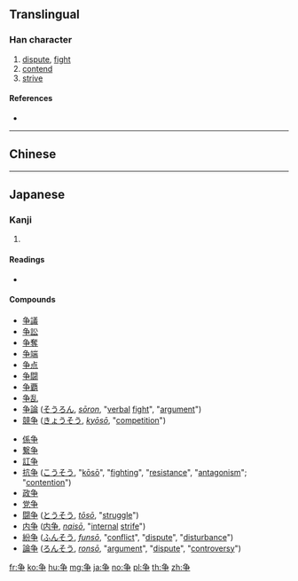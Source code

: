 {{also|爭}}<!-- may be replaced by zh-forms -->
==Translingual==

===Han character===
{{Han char|rn=6|rad=亅|as=05|sn=6|four=|canj=NSD}}

# [[dispute]], [[fight]]
# [[contend]]
# [[strive]]

====References====
* {{Han ref|kx=0137.301|dkj=00236|hdz=10324.120|uh=4E89|ud=20105}}

----

==Chinese==
{{zh-see|爭}}

----

==Japanese==

===Kanji===
{{ja-kanji|grade=4|rs=亅05}}

# {{defn|lang=ja|sort=亅05}}

====Readings====
* {{ja-readings
|goon=<!--
--> [[しょう]] (''[[shō]]'')
|kanon=<!--
--> [[そう]] (''[[sō]]'')
|kun=<!--
--> [[あらそう]] ([[争う]], ''[[arasou]]''), <!--
--> [[あらそい]] (争 / [[争い]], ''[[arasoi]]''), <!--
--> [[あらがう]] ([[争う]], ''[[aragau]]''), <!--
--> [[あらがい]] (争 / [[争い]], ''[[aragai]]''), <!--
--> [[いかで]] ([[争で]], ''[[ikade]]''), <!--
--> [[いそう]] ([[争う]], ''[[isou]]''), <!--
--> [[いそわく]] ([[争わく]], ''[[isowaku]]''), <!--
--> [[すまう]] ([[争う]], ''[[sumau]]''), <!--
--> [[すまい]] (争 / [[争い]], ''[[sumai]]'')
}}

====Compounds====
{{top2}}
* [[争議]]
* [[争訟]]
* [[争奪]]
* [[争端]]
* [[争点]]
* [[争闘]]
* [[争覇]]
* [[争乱]]
* [[争論]] ([[そうろん]], ''[[sōron]]'', "[[verbal]] [[fight]]", "[[argument]]")
* [[競争]] ([[きょうそう]], ''[[kyōsō]]'', "[[competition]]")
{{mid2}}
* [[係争]]
* [[繋争]]
* [[訌争]]
* [[抗争]] ([[こうそう]], "[[kōsō]]", "[[fighting]]", "[[resistance]]", "[[antagonism]]"; "[[contention]]")
* [[政争]]
* [[党争]]
* [[闘争]] ([[とうそう]], ''[[tōsō]]'', "[[struggle]]")
* [[内争]] ([[内争]], ''[[naisō]]'', "[[internal]] [[strife]]")
* [[紛争]] ([[ふんそう]], ''[[funsō]]'', "[[conflict]]", "[[dispute]]", "[[disturbance]]")
* [[論争]] ([[ろんそう]], ''[[ronsō]]'', "[[argument]]", "[[dispute]]", "[[controversy]]")
{{bottom}}

[[fr:争]]
[[ko:争]]
[[hu:争]]
[[mg:争]]
[[ja:争]]
[[no:争]]
[[pl:争]]
[[th:争]]
[[zh:争]]